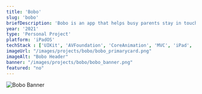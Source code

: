 ```yaml
---
title: 'Bobo'
slug: 'bobo'
briefDescription: 'Bobo is an app that helps busy parents stay in touch with their children through voice recording, paired with visual illustrations that can create a compelling audiovisual bedtime story experience for the child.'
year: '2021'
type: 'Personal Project'
platform: 'iPadOS'
techStack : ['UIKit', 'AVFoundation', 'CoreAnimation', 'MVC', 'iPad', 'CoreData']
imageUrl: "/images/projects/bobo/bobo_primarycard.png"
imageAlt: "Bobo Header"
banner: "/images/projects/bobo/bobo_banner.png"
featured: "no"
---
```


<Image
    alt="Bobo Banner"
    src="/images/projects/bobo/bobo_banner.png"
    width={1920}
    height={1101}
  />